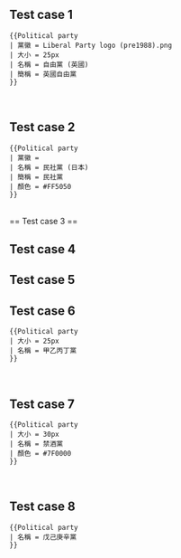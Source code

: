 {{Testcases notice}}{{clear}}

== Test case 1 ==
{{Testcase table | _style       = float: left;
| 黨徽 = Liberal Party logo (pre1988).png
| 大小 = 25px
| 名稱 = 自由黨 (英國)
| 簡稱 = 英國自由黨
}}
<pre style="overflow:auto; float:left; margin-left: 4em;">
{{Political party
| 黨徽 = Liberal Party logo (pre1988).png
| 大小 = 25px
| 名稱 = 自由黨 (英國)
| 簡稱 = 英國自由黨
}}</pre><br clear="left"/>

== Test case 2 ==
{{Testcase table | _style       = float: left;
| 黨徽 =
| 名稱 = 民社黨 (日本)
| 簡稱 = 民社黨
| 顏色 = #FF5050
}}
<pre style="overflow:auto; float:left; margin-left: 4em;">
{{Political party
| 黨徽 =
| 名稱 = 民社黨 (日本)
| 簡稱 = 民社黨
| 顏色 = #FF5050
}}</pre><br clear="left"/>
== Test case 3 ==
{{Testcase table
| 名稱 = 德國基督教民主聯盟
| 顏色 = {{Party meta/color/德國基督教民主聯盟}}
}}

== Test case 4 ==
{{Testcase table
| 名稱 = 綠黨 (美國)
| 簡稱 = {{Party meta/shortname/綠黨 (美國)}}
| 顏色 = {{Party meta/color/綠黨 (美國)}}
}}

== Test case 5 ==
{{Testcase table 
| 名稱 = 古巴共產黨
| 顏色 = red
}}

== Test case 6 ==
{{Testcase table | _style       = float: left;
| 大小 = 25px
| 名稱 = 甲乙丙丁黨
}}
<pre style="overflow:auto; float:left; margin-left: 4em;">
{{Political party
| 大小 = 25px
| 名稱 = 甲乙丙丁黨
}}</pre><br clear="left"/>

== Test case 7 ==
{{Testcase table | _style       = float: left;
| 大小 = 30px
| 名稱 = 禁酒黨
| 顏色 = #7F0000
}}
<pre style="overflow:auto; float:left; margin-left: 4em;">
{{Political party
| 大小 = 30px
| 名稱 = 禁酒黨
| 顏色 = #7F0000
}}</pre><br clear="left"/>

== Test case 8 ==
{{Testcase table | _style       = float: left;
| 名稱 = 戊己庚辛黨
}}
<pre style="overflow:auto; float:left; margin-left: 4em;">
{{Political party
| 名稱 = 戊己庚辛黨
}}</pre><br clear="left"/>